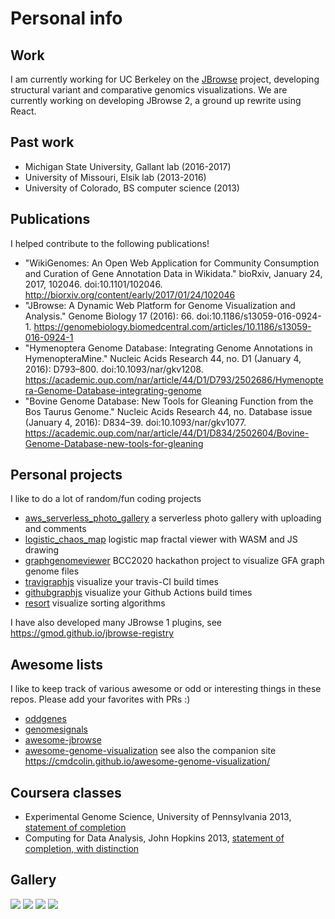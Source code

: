 # Personal info

## Work

I am currently working for UC Berkeley on the [JBrowse](https://jbrowse.org)
project, developing structural variant and comparative genomics visualizations.
We are currently working on developing JBrowse 2, a ground up rewrite using
React.


## Past work

- Michigan State University, Gallant lab (2016-2017)
- University of Missouri, Elsik lab (2013-2016)
- University of Colorado, BS computer science (2013)

## Publications

I helped contribute to the following publications!

- "WikiGenomes: An Open Web Application for Community Consumption and Curation of Gene Annotation Data in Wikidata." bioRxiv, January 24, 2017, 102046. doi:10.1101/102046. <http://biorxiv.org/content/early/2017/01/24/102046>
- "JBrowse: A Dynamic Web Platform for Genome Visualization and Analysis." Genome Biology 17 (2016): 66. doi:10.1186/s13059-016-0924-1. <https://genomebiology.biomedcentral.com/articles/10.1186/s13059-016-0924-1>
- "Hymenoptera Genome Database: Integrating Genome Annotations in HymenopteraMine." Nucleic Acids Research 44, no. D1 (January 4, 2016): D793–800. doi:10.1093/nar/gkv1208. <https://academic.oup.com/nar/article/44/D1/D793/2502686/Hymenoptera-Genome-Database-integrating-genome>
- "Bovine Genome Database: New Tools for Gleaning Function from the Bos Taurus Genome." Nucleic Acids Research 44, no. Database issue (January 4, 2016): D834–39. doi:10.1093/nar/gkv1077. <https://academic.oup.com/nar/article/44/D1/D834/2502604/Bovine-Genome-Database-new-tools-for-gleaning>

## Personal projects

I like to do a lot of random/fun coding projects

- [aws_serverless_photo_gallery](https://github.com/cmdcolin/aws_serverless_photo_gallery/) a serverless photo gallery with uploading and comments
- [logistic_chaos_map](https://cmdcolin.github.io/logistic_chaos_map/) logistic map fractal viewer with WASM and JS drawing
- [graphgenomeviewer](https://cmdcolin.github.io/graphgenomeviewer) BCC2020 hackathon project to visualize GFA graph genome files
- [travigraphjs](https://cmdcolin.github.io/travigraphjs) visualize your travis-CI build times
- [githubgraphjs](https://cmdcolin.github.io/githubgraphjs) visualize your Github Actions build times
- [resort](https://cmdcolin.github.io/resort/qs.html) visualize sorting algorithms

I have also developed many JBrowse 1 plugins, see <https://gmod.github.io/jbrowse-registry>

## Awesome lists

I like to keep track of various awesome or odd or interesting things in these
repos. Please add your favorites with PRs :)

- [oddgenes](https://github.com/cmdcolin/oddgenes)
- [genomesignals](https://github.com/cmdcolin/genomesignals)
- [awesome-jbrowse](https://github.com/cmdcolin/awesome-jbrowse)
- [awesome-genome-visualization](https://github.com/cmdcolin/awesome-genome-visualization) see also the companion site https://cmdcolin.github.io/awesome-genome-visualization/

## Coursera classes

- Experimental Genome Science, University of Pennsylvania 2013, [statement of completion](genomesci.pdf)
- Computing for Data Analysis, John Hopkins 2013, [statement of completion, with distinction](compdata.pdf)

## Gallery

![](gwasviewer.png)
![](tumblrgraph.png)
![](ontograph.png)
![](mafviewer.png)
